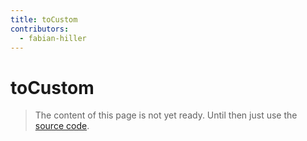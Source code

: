 ```yaml
---
title: toCustom
contributors:
  - fabian-hiller
---
```


# toCustom

> The content of this page is not yet ready. Until then just use the [source code](https://github.com/fabian-hiller/valibot/blob/main/library/src/transformations/toCustom/toCustom.ts).
